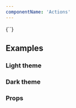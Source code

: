 ```yaml
---
componentName: 'Actions'
---
```


<LiveComponent>
  {`<Actions
  ctas={[
    {
      title: 'View tutorials',
      href: '/tutorials',
    },
    {
      title: 'View documentation',
      href: '/docs',
    }
  ]}
/>`}
</LiveComponent>

## Examples

<h3 className="g-type-label" style={{ color: 'var(--gray-3)' }}>
  Light theme
</h3>

<div style={{padding: "24px", border: "1px solid var(--gray-6)"}}>
  <div style={{ paddingBottom: "24px"}}>
    <Actions
      ctas={[
        {
          title: 'View tutorials',
          href: '/tutorials',
        },
        {
          title: 'View documentation',
          href: '/docs',
        },
      ]}
    />
  </div>
  <div style={{ paddingBottom: "24px"}}>
    <Actions
      ctas={[
        {
          title: 'View tutorials',
          href: '/tutorials',
        },
        {
          title: 'View documentation',
          href: '/docs',
          type: 'standalone-link'
        },
      ]}
    />
  </div>
  <div>
    <Actions
      ctas={[
        {
          title: 'View tutorials',
          href: '/tutorials',
          type: 'standalone-link'
        },
        {
          title: 'View documentation',
          href: '/docs',
          type: 'standalone-link'
        },
      ]}
    />
  </div>

</div>

<h3 className="g-type-label" style={{ color: 'var(--gray-3)' }}>
  Dark theme
</h3>

<div style={{padding: "24px", background: "black"}}>

  <div style={{ paddingBottom: "24px"}}>
    <Actions
      appearance={'dark'}
      ctas={[
        {
          title: 'View tutorials',
          href: '/tutorials',
        },
        {
          title: 'View documentation',
          href: '/docs',
        },
      ]}
    />
  </div>
  <div style={{ paddingBottom: "24px"}}>
    <Actions
      appearance={'dark'}
      ctas={[
        {
          title: 'View tutorials',
          href: '/tutorials',
        },
        {
          title: 'View documentation',
          href: '/docs',
          type: 'standalone-link'
        },
      ]}
    />
  </div>
  <div>
    <Actions
      appearance={'dark'}
      ctas={[
        {
          title: 'View tutorials',
          href: '/tutorials',
          type: 'standalone-link'
        },
        {
          title: 'View documentation',
          href: '/docs',
          type: 'standalone-link'
        },
      ]}
    />
  </div>

</div>

### Props

<PropsTable props={componentProps} />
